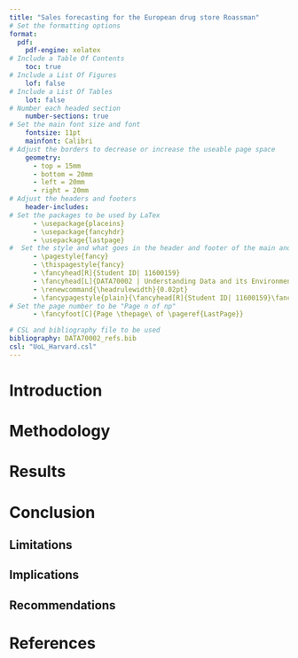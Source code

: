 ```yaml
---
title: "Sales forecasting for the European drug store Roassman"
# Set the formatting options
format:
  pdf:
    pdf-engine: xelatex
# Include a Table Of Contents
    toc: true
# Include a List Of Figures
    lof: false
# Include a List Of Tables
    lot: false
# Number each headed section
    number-sections: true
# Set the main font size and font
    fontsize: 11pt
    mainfont: Calibri
# Adjust the borders to decrease or increase the useable page space
    geometry:
      - top = 15mm
      - bottom = 20mm
      - left = 20mm
      - right = 20mm
# Adjust the headers and footers
    header-includes:
# Set the packages to be used by LaTex
      - \usepackage{placeins}
      - \usepackage{fancyhdr}
      - \usepackage{lastpage}
#  Set the style and what goes in the header and footer of the main and all other pages.
      - \pagestyle{fancy}
      - \thispagestyle{fancy}
      - \fancyhead[R]{Student ID| 11600159}
      - \fancyhead[L]{DATA70002 | Understanding Data and its Environment}
      - \renewcommand{\headrulewidth}{0.02pt}
      - \fancypagestyle{plain}{\fancyhead[R]{Student ID| 11600159}\fancyhead[L]{DATA70002 | Understanding Data and its Environment}\fancyfoot[C]{Page \thepage\ of \pageref{LastPage}}}
# Set the page number to be "Page n of np"
      - \fancyfoot[C]{Page \thepage\ of \pageref{LastPage}}

# CSL and bibliography file to be used
bibliography: DATA70002_refs.bib
csl: "UoL_Harvard.csl"
---
```


```{=html}
<style>
figcaption {
    text-align: center;
}
</style>
```
\newpage

# Introduction

# Methodology

# Results

# Conclusion

## Limitations

## Implications

## Recommendations

# References
